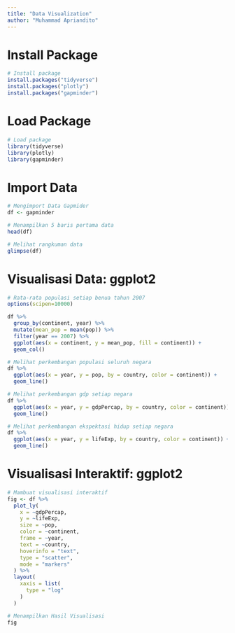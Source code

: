 ```yaml
---
title: "Data Visualization"
author: "Muhammad Apriandito"
---
```


# Install Package
```r
# Install package
install.packages("tidyverse")
install.packages("plotly")
install.packages("gapminder")
```

# Load Package
```r
# Load package
library(tidyverse)
library(plotly)
library(gapminder)
```

# Import Data
```r
# Mengimport Data Gapmider
df <- gapminder
```

```r
# Menampilkan 5 baris pertama data
head(df)
```

```r
# Melihat rangkuman data
glimpse(df)
```

# Visualisasi Data: ggplot2
```r
# Rata-rata populasi setiap benua tahun 2007
options(scipen=10000)

df %>%
  group_by(continent, year) %>%
  mutate(mean_pop = mean(pop)) %>%
  filter(year == 2007) %>%
  ggplot(aes(x = continent, y = mean_pop, fill = continent)) +
  geom_col()
```

```r
# Melihat perkembangan populasi seluruh negara
df %>%
  ggplot(aes(x = year, y = pop, by = country, color = continent)) +
  geom_line()
```

```r
# Melihat perkembangan gdp setiap negara
df %>%
  ggplot(aes(x = year, y = gdpPercap, by = country, color = continent)) +
  geom_line()
```

```r
# Melihat perkembangan ekspektasi hidup setiap negara
df %>%
  ggplot(aes(x = year, y = lifeExp, by = country, color = continent)) +
  geom_line()
```

# Visualisasi Interaktif: ggplot2
```r
# Mambuat visualisasi interaktif
fig <- df %>%
  plot_ly(
    x = ~gdpPercap,
    y = ~lifeExp,
    size = ~pop,
    color = ~continent,
    frame = ~year,
    text = ~country,
    hoverinfo = "text",
    type = "scatter",
    mode = "markers"
  ) %>%
  layout(
    xaxis = list(
      type = "log"
    )
  )
```

```r
# Menampilkan Hasil Visualisasi
fig
```
